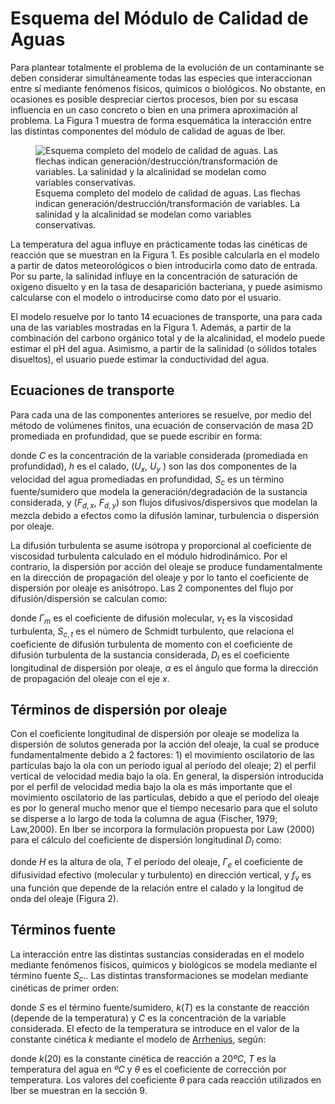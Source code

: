 # Esquema del Módulo de Calidad de Aguas

Para plantear totalmente el problema de la evolución de un contaminante se deben considerar simultáneamente todas las especies que interaccionan entre sí mediante fenómenos físicos, químicos o biológicos. No obstante, en ocasiones es posible despreciar ciertos procesos, bien por su escasa influencia en un caso concreto o bien en una primera aproximación al problema. La Figura 1 muestra de forma esquemática la interacción entre las distintas componentes del módulo de calidad de aguas de Iber.


![Esquema completo del modelo de calidad de aguas. Las flechas indican generación/destrucción/transformación de variables. La salinidad y la alcalinidad se modelan como variables conservativas.](images/modelo_conceptual_Iber.png)


La temperatura del agua influye en prácticamente todas las cinéticas de reacción que se muestran en la Figura 1. Es posible calcularla en el modelo a partir de datos meteorológicos o bien introducirla como dato de entrada. Por su parte, la salinidad influye en la concentración de saturación de oxígeno disuelto y en la tasa de desaparición bacteriana, y puede asimismo calcularse con el modelo o introducirse como dato por el usuario.

El modelo resuelve por lo tanto 14 ecuaciones de transporte, una para cada una de las variables mostradas en la Figura 1. Además, a partir de la combinación del carbono orgánico total y de la alcalinidad, el modelo puede estimar el pH del agua. Asimismo, a partir de la salinidad (o sólidos totales disueltos), el usuario puede estimar la conductividad del agua.


## Ecuaciones de transporte

Para cada una de las componentes anteriores se resuelve, por medio del método de volúmenes finitos, una ecuación de conservación de masa 2D promediada en profundidad, que se puede escribir en forma:

\begin{equation} 
  \frac{\partial}{\partial t}(hC) + \frac{\partial}{\partial x}(hU_xC) +      \frac{\partial}{\partial Y}(hU_yC)
= \frac{\partial F_{d,x} }{\partial x}+ \frac{\partial F_{d,x}}{\partial x}+ S_ch
  (\#eq:transporte)
\end{equation} 





donde $C$ es la concentración de la variable considerada (promediada en profundidad), $h$ es el calado, ($U_x$, $U_y$ ) son las dos componentes de la velocidad del agua promediadas en profundidad, $S_c$ es un término fuente/sumidero que modela la generación/degradación de la sustancia considerada, y ($F_{d,x}$, $F_{d,y}$) son flujos difusivos/dispersivos que modelan la mezcla debido a efectos como la difusión laminar, turbulencia o dispersión por oleaje.

La difusión turbulenta se asume isótropa y proporcional al coeficiente de viscosidad turbulenta calculado en el módulo hidrodinámico. Por el contrario, la dispersión por acción del oleaje se produce fundamentalmente en la dirección de propagación del oleaje y por lo tanto el coeficiente de dispersión por oleaje es anisótropo. Las 2 componentes del flujo por difusión/dispersión se calculan como:


\begin{equation} 
  F_{d,x}= h(\Gamma_m + \frac{\nu_t}{S_{c,t}}) \frac{\partial C}{\partial x} +              hD_{xx}\frac{\partial C}{\partial x} + hD_{xy}\frac{\partial C}{\partial y}
 (\#eq:Fdx)
\end{equation} 

\begin{equation}

F_{d,y}= h(\Gamma_m + \frac{\nu_t}{S_{c,t}}) \frac{\partial C}{\partial y} + hD_{yx}\frac{\partial C}{\partial x} + hD_{yy}\frac{\partial C}{\partial y}
 (\#eq:Fdy)
\end{equation} 

\begin{equation}
D_{xx}=D_l \cdot cos^2\alpha
(\#eq:Dxx)
\end{equation}

\begin{equation}
D_{xy}= D_{yx}=D_l \cdot cos^2\alpha \cdot sin\alpha

(\#eq:Dxy)
\end{equation}

\begin{equation}
D_{yy}=D_l \cdot sin^2\alpha
(\#eq:Dyy)
\end{equation}




donde $\Gamma_m$ es el coeficiente de difusión molecular, $\nu_t$ es la viscosidad turbulenta, $S_{c,t}$ es el número de Schmidt turbulento, que relaciona el coeficiente de difusión turbulenta de momento con el coeficiente de difusión turbulenta de la sustancia considerada, $D_{l}$ es el coeficiente longitudinal de dispersión por oleaje, $\alpha$ es el ángulo que forma la dirección de propagación del oleaje con el eje $x$.


## Términos de dispersión por oleaje


Con el coeficiente longitudinal de dispersión por oleaje se modeliza la dispersión de solutos generada por la acción del oleaje, la cual se produce fundamentalmente debido a 2 factores: 1) el movimiento oscilatorio de las partículas bajo la ola con un período igual al período del oleaje; 2) el perfil vertical de velocidad media bajo la ola. En general, la dispersión introducida por el perfil de velocidad media bajo la ola es más importante que el movimiento oscilatorio de las partículas, debido a que el período del oleaje es por lo general mucho menor que el tiempo necesario para que el soluto se disperse a lo largo de toda la columna de agua (Fischer, 1979; Law,2000).
En Iber se incorpora la formulación propuesta por Law (2000) para el cálculo del coeficiente de dispersión
longitudinal $D_l$ como:


\begin{equation}
D_l= \frac{H^4}{T^2\Gamma_2}f_v
(\#eq:Dl)
\end{equation}


\begin{equation}
\Gamma_e = \Gamma_m+ \frac{\nu_t}{S_c}
(\#eq:Gammae)
\end{equation}


donde $H$ es la altura de ola, $T$ el período del oleaje, $\Gamma_e$ el coeficiente de difusividad efectivo (molecular y turbulento) en dirección vertical, y $f_v$ es una función que depende de la relación entre el calado y la longitud de onda del oleaje (Figura 2).


## Términos fuente


La interacción entre las distintas sustancias consideradas en el modelo mediante fenómenos físicos, químicos y biológicos se modela mediante el término fuente $S_c$.. Las distintas transformaciones se modelan mediante cinéticas de primer orden:


\begin{equation}
S_c =k(T) \cdot C
(\#eq:Sc)
\end{equation}

donde $S$ es el término fuente/sumidero, $k(T)$ es la constante de reacción (depende de la temperatura) y $C$ es la concentración de la variable considerada. El efecto de la temperatura se introduce en el valor de la constante cinética $k$ mediante el modelo de [Arrhenius](https://es.wikipedia.org/wiki/Ecuaci%C3%B3n_de_Arrhenius), según:

\begin{equation}

k(T) = k(20)\cdot \theta^{(T-20)}
(\#eq:arrhenius)
\end{equation}

donde $k(20)$ es la constante cinética de reacción a $20ºC$, $T$ es la temperatura del agua en $ºC$ y $\theta$ es el coeficiente de corrección por temperatura. Los valores del coeficiente $\theta$ para cada reacción utilizados en Iber se muestran en la sección 9.

